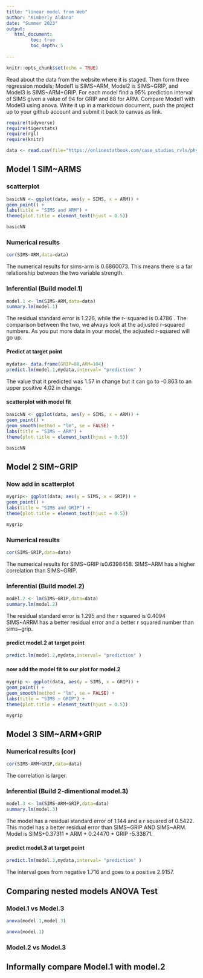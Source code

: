 ```yaml
---
title: "linear model from Web"
author: "Kimberly Aldana"
date: "Summer 2023"
output:
   html_document:
         toc: true
         toc_depth: 5
        
---
```


```r
knitr::opts_chunk$set(echo = TRUE)
```

Read about the data from the website where it is staged.  Then form three regression models; Model1 is SIMS~ARM, Model2 is SIMS~GRIP, and Model3 is SIMS~ARM+GRIP. For each model find a 95% prediction interval of SIMS given a value of 94  for GRIP and 88 for ARM. Compare Model1 with Model3 using anova. Write it up in a markdown document, push the project up to your github account and submit it back to canvas as link. 

 


```r
require(tidyverse)
require(tigerstats)
require(rgl)
require(knitr)

```

```r
data <- read.csv(file="https://onlinestatbook.com/case_studies_rvls/physical_strength/data.txt",sep="",header=TRUE)  

```

## Model 1 SIM~ARMS

### scatterplot


```r
basicNN <- ggplot(data, aes(y = SIMS, x = ARM)) +
geom_point() +
labs(title = "SIMS and ARM") +
theme(plot.title = element_text(hjust = 0.5))

basicNN
```


### Numerical results

```r
cor(SIMS~ARM,data=data)
```

The numerical results for sims-arm is 0.6860073. This means there is a far relationship between the two variable strength.

### Inferential  (Build model.1)

```r
model.1 <- lm(SIMS~ARM,data=data)
summary.lm(model.1)
```

The residual standard error is 1.226, while the r- squared is 0.4786 . The comparison between the two, we always look at the adjusted r-squared numbers. As you put more data in your model, the adjusted r-squared will go up.


#### Predict at target point

```r
mydata<- data.frame(GRIP=88,ARM=104)
predict.lm(model.1,mydata,interval= "prediction" )
```

The value that it predicted was 1.57 in change but it can go to -0.863 to an upper positive 4.02 in change.

#### scatterplot with model fit
  
```r
basicNN <- ggplot(data, aes(y = SIMS, x = ARM)) +
geom_point() +
geom_smooth(method = "lm", se = FALSE) +
labs(title = "SIMS ~ ARM") +
theme(plot.title = element_text(hjust = 0.5))

basicNN

```  
  
  
## Model 2 SIM~GRIP

### Now add in scatterplot

```r
mygrip<- ggplot(data, aes(y = SIMS, x = GRIP)) +
geom_point() +
labs(title = "SIMS and GRIP") +
theme(plot.title = element_text(hjust = 0.5))

mygrip
```


### Numerical results 

```r
cor(SIMS~GRIP,data=data)
```

The numerical results for SIMS~GRIP is0.6398458. SIMS~ARM has a higher correlation than SIMS~GRIP.


### Inferential  (Build model.2)
  
```r
model.2 <- lm(SIMS~GRIP,data=data)
summary.lm(model.2)
```

The residual standard error is 1.295 and the r squared is 0.4094 SIMS~ARRM has a better residual error and a better r squared number than sims~grip.  

#### predict model.2 at target point

```r
predict.lm(model.2,mydata,interval= "prediction" )
```


#### now add the model fit to our plot for model.2
  
```r
mygrip <- ggplot(data, aes(y = SIMS, x = GRIP)) +
geom_point() +
geom_smooth(method = "lm", se = FALSE) +
labs(title = "SIMS ~ GRIP") +
theme(plot.title = element_text(hjust = 0.5))

mygrip

```


## Model 3 SIM~ARM+GRIP

### Numerical results (cor)

```r
cor(SIMS~ARM+GRIP,data=data)
````
  
The correlation is larger.  
  
### Inferential  (Build 2-dimentional model.3)

```r
model.3 <- lm(SIMS~ARM+GRIP,data=data)
summary.lm(model.3)
```

The model has a residual standard error of 1.144 and a r squared of 0.5422. This model has a better residual error than SIMS~GRIP AND SIMS~ARM. Model is SIMS+0.37311 * ARM + 0.24470 * GRIP -5.33871.


#### predict model.3 at target point
  
```r
predict.lm(model.3,mydata,interval= "prediction" )
```

The interval goes from negative 1.716 and goes to a positive 2.9157.


## Comparing nested models ANOVA Test

### Model.1 vs Model.3

```r
anova(model.1,model.3)
```
```r
anova(model.1)
```


### Model.2 vs Model.3

## Informally compare Model.1 with model.2

